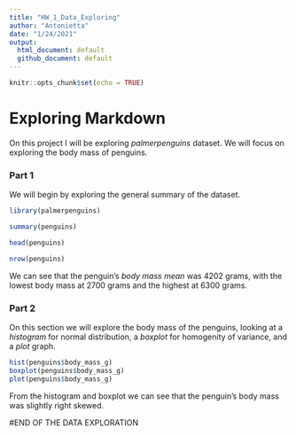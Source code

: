```yaml
---
title: "HW_1_Data_Exploring"
author: "Antonietta"
date: "1/24/2021"
output: 
  html_document: default
  github_document: default
---
```


```r
knitr::opts_chunk$set(echo = TRUE)
```

# Exploring Markdown

On this project I will be exploring _palmerpenguins_ dataset. We will focus on exploring the body mass of penguins. 


### Part 1 

We will begin by exploring the general summary of the dataset. 

```r

library(palmerpenguins)

summary(penguins)

head(penguins)

nrow(penguins)

```

We can see that the penguin's *body mass* _mean_ was 4202 grams, with the lowest body mass at 2700 grams and the highest at 6300 grams. 




### Part 2 


On this section we will explore the body mass of the penguins, looking at a *histogram* for normal distribution, a *boxplot* for homogenity of variance, and a *plot* graph. 


```r
hist(penguins$body_mass_g)
boxplot(penguins$body_mass_g)
plot(penguins$body_mass_g)

```

From the histogram and boxplot we can see that the penguin's body mass was slightly right skewed. 

#END OF THE DATA EXPLORATION 



